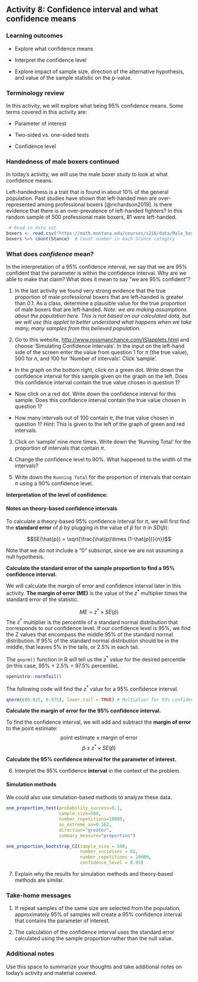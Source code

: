 ## Activity 8:  Confidence interval and what confidence means

\setstretch{1}

### Learning outcomes

* Explore what confidence means

* Interpret the confidence level

* Explore impact of sample size, direction of the alternative hypothesis, and value of the sample statistic on the p-value.

### Terminology review

In this activity, we will explore what being 95\% confidence means. Some terms covered in this activity are:

* Parameter of interest

* Two-sided vs. one-sided tests

* Confidence level

### Handedness of male boxers continued

In today's activity, we will use the male boxer study to look at what confidence means.

Left-handedness is a trait that is found in about 10\% of the general population. Past studies have shown that left-handed men are over-represented among professional boxers [@richardson2019]. Is there evidence that there is an over-prevalence of left-handed fighters?  In this random sample of 500 professional male boxers, 81 were left-handed.


```r
 # Read in data set
boxers <- read.csv("https://math.montana.edu/courses/s216/data/Male_boxers_sample.csv")
boxers %>% count(Stance)  # Count number in each Stance category
```

### What does *confidence* mean? {-}

In the interpretation of a 95\% confidence interval, we say that we are 95\% confident that the parameter is within the confidence interval.  Why are we able to make that claim?  What does it mean to say "we are 95\% confident"?

1. In the last activity we found very strong evidence that the true proportion of male professional boxers that are left-handed is greater than 0.1.  As a class, determine a plausible value for the true proportion of male boxers that are left-handed. *Note: we are making assumptions about the population here. This is not based on our calculated data, but we will use this applet to better understand what happens when we take many, many samples from this believed population.*

\vspace{0.2in}

2.  Go to this website, [http://www.rossmanchance.com/ISIapplets.html](http://www.rossmanchance.com/ISIapplets.html) and choose 'Simulating Confidence Intervals'.  In the input on the left-hand side of the screen enter the value from question 1 for $\pi$ (the true value), 500 for $n$, and 100 for 'Number of intervals'.  Click 'sample'.

\vspace{1mm}

* In the graph on the bottom right, click on a green dot.  Write down the confidence interval for this sample given on the graph on the left.  Does this confidence interval contain the true value chosen in question 1?

\vspace{0.4in}

* Now click on a red dot.  Write down the confidence interval for this sample.  Does this confidence interval contain the true value chosen in question 1?
\vspace{0.5in}

* How many intervals out of 100 contain $\pi$, the true value chosen in question 1? *Hint*:  This is given to the left of the graph of green and red intervals.
\vspace{0.4in}

3.  Click on 'sample' nine more times.  Write down the 'Running Total' for the proportion of intervals that contain $\pi$.

\vspace{0.5in}

4. Change the confidence level to 90\%.  What happened to the width of the intervals?

\vspace{0.2in}

5. Write down the `Running Total` for the proportion of intervals that contain $\pi$ using a 90\% confidence level.

\vspace{0.4in}

**Interpretation of the level of confidence:**

\vspace{0.8in}

#### Notes on theory-based confidence intervals {-}

To calculate a theory-based 95\% confidence interval for $\pi$, we will first find the **standard error** of $\hat{p}$ by plugging in the value of $\hat{p}$ for $\pi$ in $SD(\hat{p})$:

$$SE(\hat{p}) = \sqrt{\frac{\hat{p}\times (1-\hat{p})}{n}}$$

Note that we do not include a "0" subscript, since we are not assuming a null hypothesis. 

**Calculate the standard error of the sample proportion to find a 95\% confidence interval.**

\vspace{0.5in}

We will calculate the margin of error and confidence interval later in this activity. **The margin of error (ME)** is the value of the $z^*$ multiplier times the standard error of the statistic.

$$ME = z^* \times SE(\hat{p})$$
The $z^*$ multiplier is the percentile of a standard normal distribution that corresponds to our confidence level. If our confidence level is 95\%, we find the Z values that encompass the middle 95\% of the standard normal distribution.  If 95\% of the standard normal distribution should be in the middle, that leaves 5\% in the tails, or 2.5\% in each tail.  

The `qnorm()` function in R will tell us the $z^*$ value for the desired percentile (in this case, 95\% + 2.5\% = 97.5\% percentile). 

```r
openintro::normTail()
``` 

The following code will find the $z^*$ value for a 95\% confidence interval.

```r
qnorm(c(0.025, 0.975), lower.tail = TRUE) # Multiplier for 95% confidence interval
```

**Calculate the margin of error for the 95\% confidence interval.**
\vspace{0.6in}

To find the confidence interval, we will add and subtract the **margin of error** to the point estimate:
$$\text{point estimate}\pm\text{margin of error}$$
$$\hat{p}\pm z^* \times SE(\hat{p})$$

**Calculate the 95\% confidence interval for the parameter of interest.**
\vspace{0.6in}


6.  Interpret the 95\% confidence **interval** in the context of the problem.
\vspace{1in}

#### Simulation methods {-}

We could also use simulation-based methods to analyze these data.

```r
one_proportion_test(probability_success=0.1,
                    sample_size=500,
                    number_repetitions=10000,
                    as_extreme_as=0.162,
                    direction="greater",
                    summary_measure="proportion")
```

```r
one_proportion_bootstrap_CI(sample_size = 500,
                            number_successes = 81,
                            number_repetitions = 10000,
                            confidence_level = 0.95)
```

7. Explain why the results for simulation methods and theory-based methods are similar.

\vspace{1in}

\newpage

### Take-home messages

1.  If repeat samples of the same size are selected from the population, approximately 95\% of samples will create a 95\% confidence interval that contains the parameter of interest.

2.  The calculation of the confidence interval uses the standard error calculated using the sample proportion rather than the null value.

### Additional notes

Use this space to summarize your thoughts and take additional notes on today's activity and material covered.


\newpage